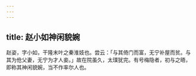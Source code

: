 ```yaml
---
---
---
```

title: 赵小如神闲貌婉
---



赵姿，字小如，干隆末叶之秦淮妓也。尝云：「与其倚门而富，无宁补屋而贫。与其为伧父妻，无宁为才人妾。」故在院虽久，太璞犹完。有号梅隐者，初与之晤，即称其神闲貌婉，当不作率尔人也。